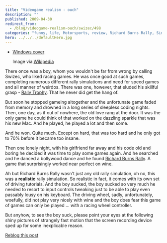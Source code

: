 ```yaml
---
title: "Videogame realism - ouch"
description: ""
published: 2009-04-30
redirect_from:
  - /blog/videogame-realism-ouch/swizec/498
categories: "funny, life, Motorsports, review, Richard Burns Rally, Simulation, Uncategorized"
hero: ../../../defaultHero.jpg
---
```


- [Windows cover](./img/Windows-coveredf5d3.jpeg)

  Image via [Wikipedia](http://en.wikipedia.org/wiki/Image:RichardBurnsRallyBox.jpg)

There once was a boy, whom you wouldn't be far from wrong by calling Swizec, who liked racing games. He was once good at such games, completing numerous different rally simulations and need for speed games and all manner of weirdos. There was one, however, that eluded his skillful grasp - [Rally Trophy](http://en.wikipedia.org/wiki/Rally_Trophy). That he never did get the hang of.

But soon he stopped gameing altogether and the unfortunate game faded from memory and drowned in a long series of sleepless coding nights. Then, one day, as if out of nowhere, the old love rang at the door. It was the only game he could think of that worked on the dazzling sparkle that was his new Mac. And he played, he played a lot and then some.

And he won. Quite much. Except on hard, that was too hard and he only got to 70% before it became too insane.

Then one lonely night, with his girlfriend far away and his code old and boring he decided it was time to play some games again. And he searched and he danced a bollywood dance and he found [Richard Burns Rally](http://en.wikipedia.org/wiki/Richard_Burns_Rally). A game that surprisingly worked near perfect on wine.

Ah but Richard Burns Rally wasn't just any old rally simulation, oh no, this was a **realistic** rally simulation. So realistic in fact, it comes with its own set of driving tutorials. And the boy sucked, the boy sucked so very much he needed to resort to input controls tweaking just to be able to play even passably lousy on his keyboard. The driving wheel, sadly, unfortunately, woefully, did not play very nicely with wine and the boy does fear this game of games can only be played ... with a racing wheel controller.

But anyhow, to see the boy suck, please point your eyes at the following shiny pictures of strangely fast motion that the screen recording device sped up for some inexplicable reason.

[Reblog this post](https://img.zemanta.com/reblog_e.png?x-id=4891a14b-f14f-4475-90b0-6eedb8f0c524)
